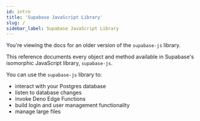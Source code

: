 ```yaml
---
id: intro
title: 'Supabase JavaScript Library'
slug: /
sidebar_label: Supabase JavaScript Library
---
```


<Admonition type="caution">

You're viewing the docs for an older version of the `supabase-js` library.

</Admonition>

This reference documents every object and method available in Supabase's isomorphic JavaScript library, `supabase-js`.

You can use the `supabase-js` library to:

- interact with your Postgres database
- listen to database changes
- invoke Deno Edge Functions
- build login and user management functionality
- manage large files
